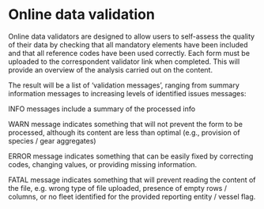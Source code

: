# Online data validation

Online data validators are designed to allow users to self-assess the quality of their data by checking that all mandatory elements have been included and that all reference codes have been used correctly.
Each form must be uploaded to the correspondent validator link when completed. This will provide an overview of the analysis carried out on the content.

The result will be a list of 'validation messages', ranging from summary information messages to increasing levels of identified issues messages: 

INFO messages include a summary of the processed info

WARN message indicates something that will not prevent the form to be processed, although its content are less than optimal (e.g., provision of species / gear aggregates)

ERROR message indicates something that can be easily fixed by correcting codes, changing values, or providing missing information.

FATAL message indicates something that will prevent reading the content of the file, e.g. wrong type of file uploaded, presence of empty rows / columns, or no fleet identified for the provided reporting entity / vessel flag.



